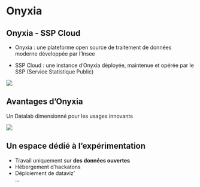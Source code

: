 # Onyxia {.backgroundTitre}

## Onyxia - SSP Cloud

- Onyxia : une plateforme open source de traitement de données moderne développée par l'Insee  

- SSP Cloud : une instance d'Onyxia déployée, maintenue et opérée par le SSP (Service Statistique Public)

![](img/onyxia_intro.png){fig-align="center"}

## Avantages d'Onyxia

Un Datalab dimensionné pour les usages innovants

![](img/avantages_onyxia.png){fig-align="center"}


## Un espace dédié à l'expérimentation

- Travail uniquement sur **des données ouvertes**  
- Hébergement d'hackatons  
- Déploiement de dataviz'  
...